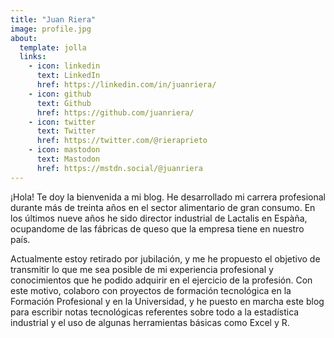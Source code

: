 ```yaml
---
title: "Juan Riera"
image: profile.jpg
about:
  template: jolla
  links:
    - icon: linkedin
      text: LinkedIn
      href: https://linkedin.com/in/juanriera/
    - icon: github
      text: Github
      href: https://github.com/juanriera/    
    - icon: twitter
      text: Twitter
      href: https://twitter.com/@rieraprieto
    - icon: mastodon
      text: Mastodon
      href: https://mstdn.social/@juanriera
---
```


¡Hola! Te doy la bienvenida a mi blog. He desarrollado mi carrera profesional durante más de treinta años en el sector alimentario de gran consumo. En los últimos nueve años he sido director industrial de Lactalis en Espàña, ocupandome de las fábricas de queso que la empresa tiene en nuestro país.

Actualmente estoy retirado por jubilación, y me he propuesto el objetivo de transmitir lo que me sea posible de mi experiencia profesional y conocimientos que he podido adquirir en el ejercicio de la profesión. Con este motivo, colaboro con proyectos de formación tecnológica en la Formación Profesional y en la Universidad, y he puesto en marcha este blog para escribir notas tecnológicas referentes sobre todo a la estadística industrial y el uso de algunas herramientas básicas como Excel y R.
